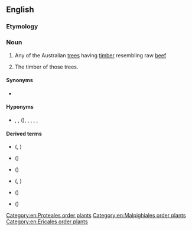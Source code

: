 ==English==
{{rfi|en}}
{{wikipedia}}

===Etymology===
{{compound|beef|wood|lang=en}}

===Noun===
{{en-noun|~}}

# Any of the Australian [[tree]]s having [[timber]] resembling raw [[beef]]
# {{lb|en|uncountable}} The timber of those trees.

====Synonyms====
* {{l|en|belah}}

====Hyponyms====
* {{sense|beefwood tree}} {{taxlink|Barringtonia calyptrata|species|noshow=1}}, {{taxlink|Barringtonia racemosa|species|noshow=1}}, {{taxlink|Bischofia javanica|species|noshow=1}} ({{vern|bishop wood}}), {{taxlink|Grevillea parallela|species|noshow=1}}, {{taxlink|Grevillea striata|species|noshow=1}}, {{taxlink|Orites excelsa|species|noshow=1}}, {{taxlink|Stenocarpus salignus|species|noshow=1}}, {{taxlink|Stenocarpus sinuatus|species|noshow=1}}

====Derived terms====
* {{vern|cornbeefwood}} ({{taxlink|Barringtonia calyptrata|species|noshow=1}}, {{taxlink|Barringtonia racemosa|species|noshow=1}})
* {{vern|narrow-leaved beefwood}} ({{taxlink|Grevillea parallela|species|noshow=1}})
* {{vern|western beefwood}} ({{taxlink|Grevillea striata|species|noshow=1}})
* {{vern|white beefwood}} ({{taxlink|Orites excelsa|species|noshow=1}}, {{taxlink|Stenocarpus sinuatus|species|noshow=1}})
* {{vern|Killarney beefwood}} ({{taxlink|Stenocarpus salignus|species|noshow=1}})
* {{vern|scrub beefwood}} ({{taxlink|Stenocarpus salignus|species|noshow=1}})
[[Category:en:Proteales order plants]]
[[Category:en:Malpighiales order plants]]
[[Category:en:Ericales order plants]]